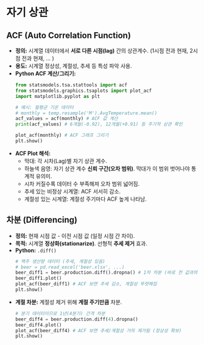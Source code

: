 
# 자기 상관

## ACF (Auto Correlation Function)

*   **정의:** 시계열 데이터에서 **서로 다른 시점(lag)** 간의 상관계수. (1시점 전과 현재, 2시점 전과 현재, ... )
*   **용도:** 시계열 정상성, 계절성, 추세 등 특성 파악 사용.
*   **Python ACF 계산/그리기:**
    ```python
    from statsmodels.tsa.stattools import acf
    from statsmodels.graphics.tsaplots import plot_acf
    import matplotlib.pyplot as plt

    # 예시: 월평균 기온 데이터
    # monthly = temp.resample('M').AvgTemperature.mean()
    acf_values = acf(monthly) # ACF 값 계산
    print(acf_values) # 6개월(-0.92), 12개월(+0.91) 등 주기적 상관 확인

    plot_acf(monthly) # ACF 그래프 그리기
    plt.show()
    ```
*   **ACF Plot 해석:**
    *   막대: 각 시차(Lag)별 자기 상관 계수.
    *   하늘색 음영: 자기 상관 계수 **신뢰 구간(오차 범위)**. 막대가 이 범위 벗어나야 통계적 유의미.
    *   시차 커질수록 데이터 수 부족해져 오차 범위 넓어짐.
    *   추세 있는 비정상 시계열: ACF 서서히 감소.
    *   계절성 있는 시계열: 계절성 주기마다 ACF 높게 나타남.

## 차분 (Differencing)

*   **정의:** 현재 시점 값 - 이전 시점 값 (일정 시점 간 차이).
*   **목적:** 시계열 **정상화(stationarize)**. 선형적 **추세 제거** 효과.
*   **Python:** `.diff()`
    ```python
    # 맥주 생산량 데이터 (추세, 계절성 있음)
    # beer = pd.read_excel('beer.xlsx', ...)
    beer_diff1 = beer.production.diff().dropna() # 1차 차분 (바로 전 값과의 차이)
    beer_diff1.plot()
    plot_acf(beer_diff1) # ACF 보면 추세 감소, 계절성 뚜렷해짐
    plt.show()
    ```
*   **계절 차분:** 계절성 제거 위해 **계절 주기만큼** 차분.
    ```python
    # 분기 데이터이므로 1년(4분기) 간격 차분
    beer_diff4 = beer.production.diff(4).dropna()
    beer_diff4.plot()
    plot_acf(beer_diff4) # ACF 보면 추세/계절성 거의 제거됨 (정상성 확보)
    plt.show()
    ```
